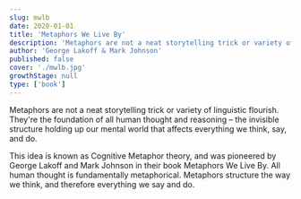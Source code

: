 ```yaml
---
slug: mwlb
date: 2020-01-01
title: 'Metaphors We Live By'
description: 'Metaphors are not a neat storytelling trick or variety of linguistic flourish. Theyre the foundation of all human thought and reasoning.'
author: 'George Lakoff & Mark Johnson'
published: false
cover: './mwlb.jpg'
growthStage: null
type: ['book']
---
```


Metaphors are not a neat storytelling trick or variety of linguistic flourish. They're the foundation of all human thought and reasoning – the invisible structure holding up our mental world that affects everything we think, say, and do. 

This idea is known as Cognitive Metaphor theory, and was pioneered by George Lakoff and Mark Johnson in their book Metaphors We Live By.
All human thought is fundamentally metaphorical. Metaphors structure the way we think, and therefore everything we say and do.
